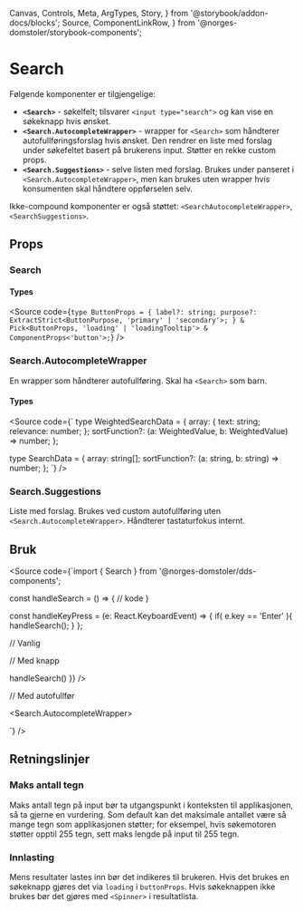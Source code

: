   Canvas,
  Controls,
  Meta,
  ArgTypes,
  Story,
} from '@storybook/addon-docs/blocks';
  Source,
  ComponentLinkRow,
} from '@norges-domstoler/storybook-components';

<Meta of={SearchStories} />

# Search

<ComponentLinkRow
  docsHref="https://design.domstol.no/987b33f71/p/207165-search/b/875fab"
  figmaHref="https://www.figma.com/file/ewqSDmkgqDQ5PyOsRp4V5b/?node-id=1461%3A0"
  githubHref="https://github.com/domstolene/designsystem/tree/main/packages/components/src/components/Search"
  storybookHref="https://domstolene.github.io/designsystem/?path=/story/dds-components-components-search--default"
  withBottomSpacing
/>

Følgende komponenter er tilgjengelige:

- **`<Search>`** - søkelfelt; tilsvarer `<input type="search">` og kan vise en søkeknapp hvis ønsket.
- **`<Search.AutocompleteWrapper>`** - wrapper for `<Search>` som håndterer autofullføringsforslag hvis ønsket.
  Den rendrer en liste med forslag under søkefeltet basert på brukerens input.
  Støtter en rekke custom props.
- **`<Search.Suggestions>`** - selve listen med forslag.
  Brukes under panseret i `<Search.AutocompleteWrapper>`, men kan brukes uten wrapper hvis konsumenten skal håndtere oppførselen selv.

Ikke-compound komponenter er også støttet: `<SearchAutocompleteWrapper>`, `<SearchSuggestions>`.

## Props

### Search

<Canvas of={SearchStories.Default} sourceState="shown" />
<Controls of={SearchStories.Default} />

#### Types

<Source
  code={`type ButtonProps = {
  label?: string;
  purpose?: ExtractStrict<ButtonPurpose, 'primary' | 'secondary'>;
} & Pick<ButtonProps, 'loading' | 'loadingTooltip'> &
  ComponentProps<'button'>;`}
/>

### Search.AutocompleteWrapper

En wrapper som håndterer autofullføring. Skal ha `<Search>` som barn.

<Canvas of={SearchStories.WithSuggestions} height="440px" />
<ArgTypes of={Search.AutocompleteWrapper} />

#### Types

<Source
  code={`
  type WeightedSearchData = {
  array: {
   text: string;
   relevance: number;
  };
    sortFunction?: (a: WeightedValue, b: WeightedValue) => number;
  };

type SearchData = {
array: string[];
sortFunction?: (a: string, b: string) => number;
};
`}
/>

### Search.Suggestions

Liste med forslag. Brukes ved custom autofullføring uten `<Search.AutocompleteWrapper>`. Håndterer tastaturfokus internt.

<ArgTypes of={Search.Suggestions} />

## Bruk

<Source
  code={`import { Search } from '@norges-domstoler/dds-components';

const handleSearch = () => {
// kode
}

const handleKeyPress = (e: React.KeyboardEvent<HTMLInputElement>) => {
if( e.key == 'Enter' ){
handleSearch();
}
};

// Vanlig

<Search onKeyPress={handleKeyPress} />

// Med knapp

<Search
  onKeyPress={handleKeyPress}
  buttonProps={{ onClick: () => handleSearch() }}
/>

// Med autofullfør

<Search.AutocompleteWrapper>
  <Search onKeyPress={handleKeyPress} />
</Search.AutocompleteWrapper>

`}
/>

## Retningslinjer

### Maks antall tegn

Maks antall tegn på input bør ta utgangspunkt i konteksten til applikasjonen, så ta gjerne en vurdering. Som default kan det maksimale antallet være så mange tegn som applikasjonen støtter; for eksempel, hvis søkemotoren støtter opptil 255 tegn, sett maks lengde på input til 255 tegn.

### Innlasting

Mens resultater lastes inn bør det indikeres til brukeren. Hvis det brukes en søkeknapp gjøres det via `loading` i `buttonProps`. Hvis søkeknappen ikke brukes bør det gjøres med `<Spinner>` i resultatlista.
